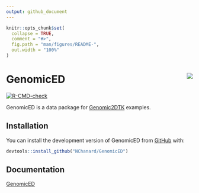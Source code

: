 ```yaml
---
output: github_document
---
```


<!-- README.md is generated from README.Rmd. Please edit that file -->

```r
knitr::opts_chunk$set(
  collapse = TRUE,
  comment = "#>",
  fig.path = "man/figures/README-",
  out.width = "100%"
)
```

# GenomicED <a href='https://nchanard.github.io/GenomicED/'><img src='man/figures/logo.png' align="right" /></a>

<!-- badges: start -->
[![R-CMD-check](https://github.com/NChanard/GenomicED/actions/workflows/R-CMD-check.yaml/badge.svg)](https://github.com/NChanard/GenomicED/actions/workflows/R-CMD-check.yaml)
<!-- badges: end -->

GenomicED is a data package for [Genomic2DTK](https://github.com/NChanard/Genomic2DTK) examples.

## Installation

You can install the development version of GenomicED from [GitHub](https://github.com/) with:

``` r
devtools::install_github("NChanard/GenomicED")
```

## Documentation

[GenomicED](https://nchanard.github.io/GenomicED/)

